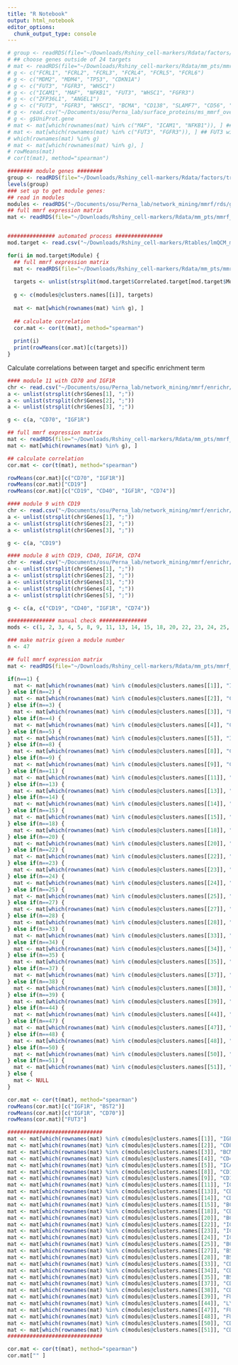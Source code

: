 ```yaml
---
title: "R Notebook"
output: html_notebook
editor_options: 
  chunk_output_type: console
---
```


```r
# group <- readRDS(file="~/Downloads/Rshiny_cell-markers/Rdata/factors/translocations_factors.rds")
# ## choose genes outside of 24 targets
# mat <- readRDS(file="~/Downloads/Rshiny_cell-markers/Rdata/mm_pts/mmrf_tmm_log2.rds")
# g <- c("FCRL1", "FCRL2", "FCRL3", "FCRL4", "FCRL5", "FCRL6")
# g <- c("MDM2", "MDM4", "TP53", "CDKN1A")
# g <- c("FUT3", "FGFR3", "WHSC1")
# g <- c("ICAM1", "MAF", "NFKB1", "FUT3", "WHSC1", "FGFR3")
# g <- c("ZFP36L1", "ANGEL1")
# g <- c("FUT3", "FGFR3", "WHSC1", "BCMA", "CD138", "SLAMF7", "CD56", "CD200")
# g <- read.csv("~/Documents/osu/Perna_lab/surface_proteins/ms_mmrf_overlap_155.csv", stringsAsFactors=TRUE)
# g <- g$UniProt.gene
# mat <- mat[which(rownames(mat) %in% c("MAF", "ICAM1", "NFKB1")), ] ## ICAM1 with MAF
# mat <- mat[which(rownames(mat) %in% c("FUT3", "FGFR3")), ] ## FUT3 with FGFR3
# which(rownames(mat) %in% g)
# mat <- mat[which(rownames(mat) %in% g), ]
# rowMeans(mat)
# cor(t(mat), method="spearman")

######## module genes ########
group <- readRDS(file="~/Downloads/Rshiny_cell-markers/Rdata/factors/translocations_factors.rds")
levels(group)
### set up to get module genes:
## read in modules
modules <- readRDS("~/Documents/osu/Perna_lab/network_mining/mmrf/rds/gamma60_log2-mat_spearman.rds")
## full mmrf expression matrix
mat <- readRDS(file="~/Downloads/Rshiny_cell-markers/Rdata/mm_pts/mmrf_tmm_log2.rds")


############### automated process ###############
mod.target <- read.csv("~/Downloads/Rshiny_cell-markers/Rtables/lmQCM_modules/correlations/module-target_list.csv", stringsAsFactors=FALSE)

for(i in mod.target$Module) {
  ## full mmrf expression matrix
  mat <- readRDS(file="~/Downloads/Rshiny_cell-markers/Rdata/mm_pts/mmrf_tmm_log2.rds")
  
  targets <- unlist(strsplit(mod.target$Correlated.target[mod.target$Module==i], ", "))
  
  g <- c(modules@clusters.names[[i]], targets)
  
  mat <- mat[which(rownames(mat) %in% g), ]
  
  ## calculate correlation
  cor.mat <- cor(t(mat), method="spearman")
  
  print(i)
  print(rowMeans(cor.mat)[c(targets)])
}


```

Calculate correlations between target and specific enrichment term
```r
#### module 11 with CD70 and IGF1R
chr <- read.csv("~/Documents/osu/Perna_lab/network_mining/mmrf/enrichr/gamma60/mod11/Chromosome_Location.csv", stringsAsFactors=FALSE)
a <- unlist(strsplit(chr$Genes[1], ";"))
a <- unlist(strsplit(chr$Genes[2], ";"))
a <- unlist(strsplit(chr$Genes[3], ";"))

g <- c(a, "CD70", "IGF1R")

## full mmrf expression matrix
mat <- readRDS(file="~/Downloads/Rshiny_cell-markers/Rdata/mm_pts/mmrf_tmm_log2.rds")
mat <- mat[which(rownames(mat) %in% g), ]

## calculate correlation
cor.mat <- cor(t(mat), method="spearman")

rowMeans(cor.mat)[c("CD70", "IGF1R")]
rowMeans(cor.mat)["CD19"]
rowMeans(cor.mat)[c("CD19", "CD40", "IGF1R", "CD74")]

#### module 9 with CD19
chr <- read.csv("~/Documents/osu/Perna_lab/network_mining/mmrf/enrichr/gamma60/mod9/Chromosome_Location.csv", stringsAsFactors=FALSE)
a <- unlist(strsplit(chr$Genes[1], ";"))
a <- unlist(strsplit(chr$Genes[2], ";"))
a <- unlist(strsplit(chr$Genes[3], ";"))

g <- c(a, "CD19")

#### module 8 with CD19, CD40, IGF1R, CD74
chr <- read.csv("~/Documents/osu/Perna_lab/network_mining/mmrf/enrichr/gamma60/mod8/Chromosome_Location.csv", stringsAsFactors=FALSE)
a <- unlist(strsplit(chr$Genes[1], ";"))
a <- unlist(strsplit(chr$Genes[2], ";"))
a <- unlist(strsplit(chr$Genes[3], ";"))
a <- unlist(strsplit(chr$Genes[4], ";"))
a <- unlist(strsplit(chr$Genes[5], ";"))

g <- c(a, c("CD19", "CD40", "IGF1R", "CD74"))
```





```r
############### manual check ###############
mods <- c(1, 2, 3, 4, 5, 8, 9, 11, 13, 14, 15, 18, 20, 22, 23, 24, 25, 27, 28, 33, 34, 35, 37, 38, 39, 44, 47, 48, 50, 51)

### make matrix given a module number
n <- 47

## full mmrf expression matrix
mat <- readRDS(file="~/Downloads/Rshiny_cell-markers/Rdata/mm_pts/mmrf_tmm_log2.rds")

if(n==1) {
  mat <- mat[which(rownames(mat) %in% c(modules@clusters.names[[1]], "IGF1R", "BST2")), ]
} else if(n==2) {
  mat <- mat[which(rownames(mat) %in% c(modules@clusters.names[[2]], "CD81", "CD19")), ]
} else if(n==3) {
  mat <- mat[which(rownames(mat) %in% c(modules@clusters.names[[3]], "BCMA", "CD38")), ]
} else if(n==4) {
  mat <- mat[which(rownames(mat) %in% c(modules@clusters.names[[4]], "CD40", "CD81")), ]
} else if(n==5) {
  mat <- mat[which(rownames(mat) %in% c(modules@clusters.names[[5]], "ICAM1")), ]
} else if(n==8) {
  mat <- mat[which(rownames(mat) %in% c(modules@clusters.names[[8]], "CD19", "CD40", "IGF1R", "CD74")), ]
} else if(n==9) {
  mat <- mat[which(rownames(mat) %in% c(modules@clusters.names[[9]], "CD19")), ]
} else if(n==11) {
  mat <- mat[which(rownames(mat) %in% c(modules@clusters.names[[11]], "IGF1R", "CD70")), ]
} else if(n==13) {
  mat <- mat[which(rownames(mat) %in% c(modules@clusters.names[[13]], "CD81")), ]
} else if(n==14) {
  mat <- mat[which(rownames(mat) %in% c(modules@clusters.names[[14]], "CD74")), ]
} else if(n==15) {
  mat <- mat[which(rownames(mat) %in% c(modules@clusters.names[[15]], "BCMA")), ]
} else if(n==18) {
  mat <- mat[which(rownames(mat) %in% c(modules@clusters.names[[18]], "CD40", "CD138", "CD44", "CD74", "CD19")), ]
} else if(n==20) {
  mat <- mat[which(rownames(mat) %in% c(modules@clusters.names[[20]], "BCMA")), ]
} else if(n==22) {
  mat <- mat[which(rownames(mat) %in% c(modules@clusters.names[[22]], "IGF1R")), ]
} else if(n==23) {
  mat <- mat[which(rownames(mat) %in% c(modules@clusters.names[[23]], "ICAM1")), ]
} else if(n==24) {
  mat <- mat[which(rownames(mat) %in% c(modules@clusters.names[[24]], "ICAM1", "BCMA", "FUT3")), ]
} else if(n==25) {
  mat <- mat[which(rownames(mat) %in% c(modules@clusters.names[[25]], "BCMA", "ICAM1", "CD44")), ]
} else if(n==27) {
  mat <- mat[which(rownames(mat) %in% c(modules@clusters.names[[27]], "BST2")), ]
} else if(n==28) {
  mat <- mat[which(rownames(mat) %in% c(modules@clusters.names[[28]], "BST2", "IGF1R")), ]
} else if(n==33) {
  mat <- mat[which(rownames(mat) %in% c(modules@clusters.names[[33]], "CD74", "CD40", "CD19")), ]
} else if(n==34) {
  mat <- mat[which(rownames(mat) %in% c(modules@clusters.names[[34]], "CD40", "CD74")), ]
} else if(n==35) {
  mat <- mat[which(rownames(mat) %in% c(modules@clusters.names[[35]], "BST2", "IGF1R", "CD19", "CD40")), ]
} else if(n==37) {
  mat <- mat[which(rownames(mat) %in% c(modules@clusters.names[[37]], "CD81")), ]
} else if(n==38) {
  mat <- mat[which(rownames(mat) %in% c(modules@clusters.names[[38]], "CD19", "CD74", "ICAM1")), ]
} else if(n==39) {
  mat <- mat[which(rownames(mat) %in% c(modules@clusters.names[[39]], "FUT3", "CD74")), ]
} else if(n==44) {
  mat <- mat[which(rownames(mat) %in% c(modules@clusters.names[[44]], "LY9")), ]
} else if(n==47) {
  mat <- mat[which(rownames(mat) %in% c(modules@clusters.names[[47]], "FUT3")), ]
} else if(n==48) {
  mat <- mat[which(rownames(mat) %in% c(modules@clusters.names[[48]], "FUT3")), ]
} else if(n==50) {
  mat <- mat[which(rownames(mat) %in% c(modules@clusters.names[[50]], "CD74", "ICAM1", "CD40", "CD44")), ]
} else if(n==51) {
  mat <- mat[which(rownames(mat) %in% c(modules@clusters.names[[51]], "CD86", "CD56", "CD138", "ITGB7")), ]
} else {
  mat <- NULL
}

cor.mat <- cor(t(mat), method="spearman")
rowMeans(cor.mat)[c("IGF1R", "BST2")]
rowMeans(cor.mat)[c("IGF1R", "CD70")]
rowMeans(cor.mat)["FUT3"]

##############################
mat <- mat[which(rownames(mat) %in% c(modules@clusters.names[[1]], "IGF1R", "BST2")), ]
mat <- mat[which(rownames(mat) %in% c(modules@clusters.names[[2]], "CD81", "CD19")), ]
mat <- mat[which(rownames(mat) %in% c(modules@clusters.names[[3]], "BCMA", "CD38")), ]
mat <- mat[which(rownames(mat) %in% c(modules@clusters.names[[4]], "CD40", "CD81")), ]
mat <- mat[which(rownames(mat) %in% c(modules@clusters.names[[5]], "ICAM1")), ]
mat <- mat[which(rownames(mat) %in% c(modules@clusters.names[[8]], "CD19", "CD40", "IGF1R", "CD74")), ]
mat <- mat[which(rownames(mat) %in% c(modules@clusters.names[[9]], "CD19")), ]
mat <- mat[which(rownames(mat) %in% c(modules@clusters.names[[11]], "IGF1R", "CD70")), ]
mat <- mat[which(rownames(mat) %in% c(modules@clusters.names[[13]], "CD81")), ]
mat <- mat[which(rownames(mat) %in% c(modules@clusters.names[[14]], "CD74")), ]
mat <- mat[which(rownames(mat) %in% c(modules@clusters.names[[15]], "BCMA")), ]
mat <- mat[which(rownames(mat) %in% c(modules@clusters.names[[18]], "CD40", "CD138", "CD44", "CD74", "CD19")), ]
mat <- mat[which(rownames(mat) %in% c(modules@clusters.names[[20]], "BCMA")), ]
mat <- mat[which(rownames(mat) %in% c(modules@clusters.names[[22]], "IGF1R")), ]
mat <- mat[which(rownames(mat) %in% c(modules@clusters.names[[23]], "ICAM1")), ]
mat <- mat[which(rownames(mat) %in% c(modules@clusters.names[[24]], "ICAM1", "BCMA", "FUT3")), ]
mat <- mat[which(rownames(mat) %in% c(modules@clusters.names[[25]], "BCMA", "ICAM1", "CD44")), ]
mat <- mat[which(rownames(mat) %in% c(modules@clusters.names[[27]], "BST2")), ]
mat <- mat[which(rownames(mat) %in% c(modules@clusters.names[[28]], "BST2", "IGF1R")), ]
mat <- mat[which(rownames(mat) %in% c(modules@clusters.names[[33]], "CD74", "CD40", "CD19")), ]
mat <- mat[which(rownames(mat) %in% c(modules@clusters.names[[34]], "CD40", "CD74")), ]
mat <- mat[which(rownames(mat) %in% c(modules@clusters.names[[35]], "BST2", "IGF1R", "CD19", "CD40")), ]
mat <- mat[which(rownames(mat) %in% c(modules@clusters.names[[37]], "CD81")), ]
mat <- mat[which(rownames(mat) %in% c(modules@clusters.names[[38]], "CD19", "CD74", "ICAM1")), ]
mat <- mat[which(rownames(mat) %in% c(modules@clusters.names[[39]], "FUT3", "CD74")), ]
mat <- mat[which(rownames(mat) %in% c(modules@clusters.names[[44]], "LY9")), ]
mat <- mat[which(rownames(mat) %in% c(modules@clusters.names[[47]], "FUT3")), ]
mat <- mat[which(rownames(mat) %in% c(modules@clusters.names[[48]], "FUT3")), ]
mat <- mat[which(rownames(mat) %in% c(modules@clusters.names[[50]], "CD74", "ICAM1", "CD40", "CD44")), ]
mat <- mat[which(rownames(mat) %in% c(modules@clusters.names[[51]], "CD86", "CD56", "CD138", "ITGB7")), ]
##############################

cor.mat <- cor(t(mat), method="spearman")
cor.mat["" ]
```